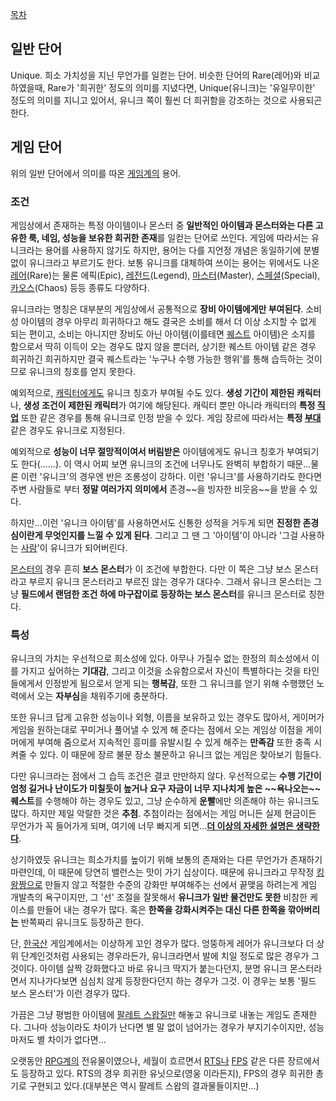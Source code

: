 [[목차]]

== 일반 단어 ==
Unique. 희소 가치성을 지닌 무언가를 일컫는 단어. 비슷한 단어의 Rare(레어)와 비교하였을때, Rare가 '희귀한' 정도의 의미를 지녔다면, Unique(유니크)는 '유일무이한' 정도의 의미를 지니고 있어서, 유니크 쪽이 훨씬 더 희귀함을 강조하는 것으로 사용되곤 한다.

== 게임 단어 ==
위의 일반 단어에서 의미를 따온 [[게임]]계의 용어. 

=== 조건 ===
게임상에서 존재하는 특정 아이템이나 몬스터 중 '''일반적인 아이템과 몬스터와는 다른 고유한 룩, 네임, 성능을 보유한 희귀한 존재'''를 일컫는 단어로 쓰인다. 게임에 따라서는 유니크라는 용어를 사용하지 않기도 하지만, 용어는 다를 지언정 개념은 동일하기에 분별없이 유니크라고 부르기도 한다. 보통 유니크를 대체하여 쓰이는 용어는 위에서도 나온 [[레어]](Rare)는 물론 에픽(Epic), [[레전드]](Legend), [[마스터]](Master), [[스페셜]](Special), [[카오스]](Chaos) 등등 종류도 다양하다.

유니크라는 명칭은 대부분의 게임상에서 공통적으로 '''장비 아이템에게만 부여된다'''. 소비성 아이템의 경우 아무리 희귀하다고 해도 결국은 소비를 해서 더 이상 소지할 수 없게 되는 편이고, 소비는 아니지만 장비도 아닌 아이템(이를테면 [[퀘스트]] 아이템)은 소지를 함으로서 딱히 이득이 오는 경우도 많지 않을 뿐더러, 상기한 퀘스트 아이템 같은 경우 희귀하긴 희귀하지만 결국 퀘스트라는 '누구나 수행 가능한 행위'를 통해 습득하는 것이므로 유니크의 칭호를 얻지 못한다. 

예외적으로, [[캐릭터]]에게도 유니크 칭호가 부여될 수도 있다. '''생성 기간이 제한된 캐릭터'''나, '''생성 조건이 제한된 캐릭터'''가 여기에 해당된다. 캐릭터 뿐만 아니라 캐릭터의 '''특정 [[직업]]''' 또한 같은 경우를 통해 유니크로 인정 받을 수 있다. 게임 장르에 따라서는 '''특정 [[부대]]''' 같은 경우도 유니크로 지정된다.

예외적으로 '''성능이 너무 절망적이여서 버림받은''' 아이템에게도 유니크 칭호가 부여되기도 한다(……). 이 역시 어찌 보면 유니크의 조건에 너무나도 완벽히 부합하기 때문...물론 이런 '유니크'의 경우엔 반은 조롱성이 강하다. 이런 '유니크'를 사용하기라도 한다면 주변 사람들로 부터 '''정말 여러가지 의미에서''' 존경~~을 빙자한 비웃음~~을 받을 수 있다. 

하지만...이런 '유니크 아이템'를 사용하면서도 신통한 성적을 거두게 되면 '''진정한 존경심이란게 무엇인지를 느낄 수 있게 된다'''. 그리고 그 땐 그 '아이템'이 아니라 '그걸 사용하는 [[사람]]'이 유니크가 되어버린다.

[[몬스터]]의 경우 흔히 '''보스 몬스터'''가 이 조건에 부합한다. 다만 이 쪽은 그냥 보스 몬스터라고 부르지 유니크 몬스터라고 부르진 않는 경우가 대다수. 그래서 유니크 몬스터는 그냥 '''필드에서 랜덤한 조건 하에 마구잡이로 등장하는 보스 몬스터'''를 유니크 몬스터로 칭한다.

=== 특성 ===
유니크의 가치는 우선적으로 희소성에 있다. 아무나 가질수 없는 한정의 희소성에서 이를 가지고 싶어하는 '''기대감''', 그리고 이것을 소유함으로서 자신이 특별하다는 것을 타인들에게서 인정받게 됨으로서 얻게 되는 '''행복감''', 또한 그 유니크를 얻기 위해 수행했던 노력에서 오는 '''자부심'''을 채워주기에 충분하다. 

또한 유니크 답게 고유한 성능이나 외형, 이름을 보유하고 있는 경우도 많아서, 게이머가 게임을 원하는대로 꾸미거나 풀어낼 수 있게 해 준다는 점에서 오는 게임상 이점을 게이머에게 부여해 줌으로서 지속적인 흥미를 유발시킬 수 있게 해주는 '''만족감''' 또한 충족 시켜줄 수 있다. 이 때문에 장르 불문 장소 불문하고 유니크 없는 게임은 찾아보기 힘들다. 

다만 유니크라는 점에서 그 습득 조건은 결코 만만하지 않다. 우선적으로는 '''수행 기간이 엄청 길거나 난이도가 미칠듯이 높거나 요구 자금이 너무 지나치게 높은 ~~욕나오는~~ 퀘스트'''를 수행해야 하는 경우도 있고, 그냥 순수하게 '''운빨'''에만 의존해야 하는 유니크도 많다. 하지만 제일 악랄한 것은 '''추첨'''. 추첨이라는 점에서는 게임 머니든 실제 현금이든 무언가가 꼭 들어가게 되며, 여기에 너무 빠지게 되면...'''[[더 이상의 자세한 설명은 생략한다]]'''.

상기하였듯 유니크는 희소가치를 높이기 위해 보통의 존재와는 다른 무언가가 존재하기 마련인데, 이 때문에 당연히 밸런스는 맛이 가기 십상이다. 때문에 유니크라고 무작정 [[킹왕짱]]으로 만들지 않고 적절한 수준의 강화만 부여해주는 선에서 끝맺음 하려는게 게임 개발측의 욕구이지만, 그 '선' 조절을 잘못해서 '''유니크가 일반 물건만도 못한''' 비참한 케이스를 만들어 내는 경우가 많다. 혹은 '''한쪽을 강화시켜주는 대신 다른 한쪽을 깎아버리는''' 반쪽짜리 유니크도 등장하곤 한다.

단, [[한국]]산 게임계에서는 이상하게 꼬인 경우가 많다. 엉뚱하게 레어가 유니크보다 더 상위 단계인것처럼 사용되는 경우라든가, 유니크라면서 발에 치일 정도로 많은 경우가 그것이다. 아이템 살짝 강화했다고 바로 유니크 딱지가 붙는다던지, 분명 유니크 몬스터라면서 지나가다보면 심심치 않게 등장한다던지 하는 경우가 그것. 이 경우는 보통  '필드 보스 몬스터'가 이런 경우가 많다.

가끔은 그냥 평범한 아이템에 [[팔레트 스왑]]질만 해놓고 유니크로 내놓는 게임도 존재한다. 그나마 성능이라도 차이가 난다면 별 말 없이 넘어가는 경우가 부지기수이지만, 성능마저도 별 차이가 없다면...

오랫동안 [[RPG]]계의 전유물이였으나, 세월이 흐르면서 [[RTS]]나 [[FPS]] 같은 다른 장르에서도 등장하고 있다. RTS의 경우 희귀한 유닛으로(영웅 이라든지), FPS의 경우 희귀한 총기로 구현되고 있다.(대부분은 역시 팔레트 스왑의 결과물들이지만...)

